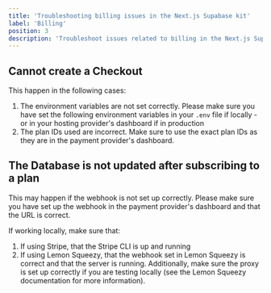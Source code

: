```yaml
---
title: 'Troubleshooting billing issues in the Next.js Supabase kit'
label: 'Billing'
position: 3
description: 'Troubleshoot issues related to billing in the Next.js Supabase SaaS kit'
---
```


## Cannot create a Checkout

This happen in the following cases:

1. The environment variables are not set correctly. Please make sure you have set the following environment variables in your `.env` file if locally - or in your hosting provider's dashboard if in production
2. The plan IDs used are incorrect. Make sure to use the exact plan IDs as they are in the payment provider's dashboard.

## The Database is not updated after subscribing to a plan

This may happen if the webhook is not set up correctly. Please make sure you have set up the webhook in the payment provider's dashboard and that the URL is correct.

If working locally, make sure that:

1. If using Stripe, that the Stripe CLI is up and running
2. If using Lemon Squeezy, that the webhook set in Lemon Squeezy is correct and that the server is running. Additionally, make sure the proxy is set up correctly if you are testing locally (see the Lemon Squeezy documentation for more information).
